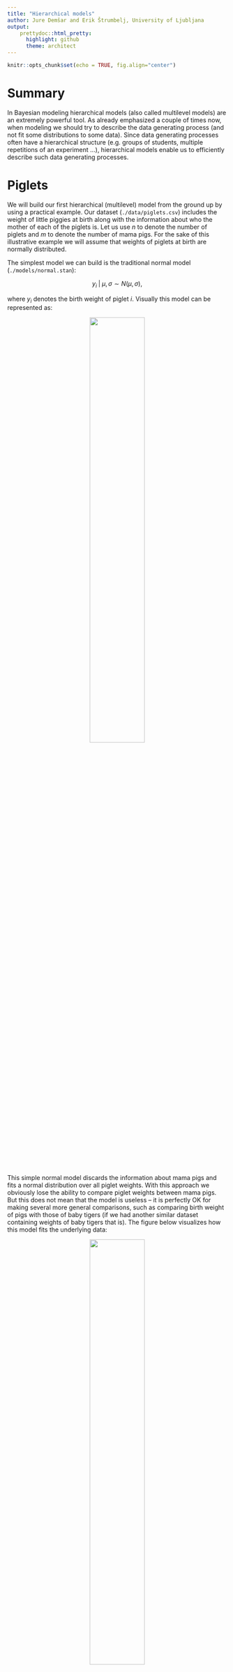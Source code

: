 ```yaml
---
title: "Hierarchical models"
author: Jure Demšar and Erik Štrumbelj, University of Ljubljana
output:
    prettydoc::html_pretty:
      highlight: github
      theme: architect
---
```


```r
knitr::opts_chunk$set(echo = TRUE, fig.align="center")
```

# Summary

In Bayesian modeling hierarchical models (also called multilevel models) are an extremely powerful tool. As already emphasized a couple of times now, when modeling we should try to describe the data generating process (and not fit some distributions to some data). Since data generating processes often have a hierarchical structure (e.g. groups of students, multiple repetitions of an experiment ...), hierarchical models enable us to efficiently describe such data generating processes.

# Piglets

We will build our first hierarchical (multilevel) model from the ground up by using a practical example. Our dataset (`./data/piglets.csv`) includes the weight of little piggies at birth along with the information about who the mother of each of the piglets is. Let us use $n$ to denote the number of piglets and $m$ to denote the number of mama pigs. For the sake of this illustrative example we will assume that weights of piglets at birth are normally distributed.

The simplest model we can build is the traditional normal model (`./models/normal.stan`):

$$y_i \; | \; \mu, \sigma \sim N(\mu, \sigma),$$

where $y_i$ denotes the birth weight of piglet $i$. Visually this model can be represented as:

<center>
![](./figs/normal.png){width=50%}
</center>

This simple normal model discards the information about mama pigs and fits a normal distribution over all piglet weights. With this approach we obviously lose the ability to compare piglet weights between mama pigs. But this does not mean that the model is useless -- it is perfectly OK for making several more general comparisons, such as comparing birth weight of pigs with those of baby tigers (if we had another similar dataset containing weights of baby tigers that is). The figure below visualizes how this model fits the underlying data:

<center>
![](./figs/normal_fit.png){width=50%}
</center>

If our goal is not to perform general comparisons but the comparison of piglet birth weights between different mama pigs, then we need a different model. We can simply model the mean of each mama pig (subject) separately:

$$y_{s,i} \; | \; \mu_s, \sigma \sim N(\mu_s, \sigma),$$

where $y_{s,i}$ represents the weight of piglet $i$ that was born to mama pig $s$, meaning that $\mu_s$ is the mean parameter for subject (mama pig) $s$. Note here, that we are assuming equal variance (or standard deviation) in weights between all subjects, if we assumed that each subject has its own variance then we could just use the traditional normal model multiple times, once for each mama pig. Below is a visual representation of this model:

![](./figs/normal_s.png)

Above model acknowledges the fact that each piglet has its own mother, but we discard the fact that they are all piglets. As a result we are now able to make comparisons between subjects (between piglets belonging to different mama pigs) but lose the capability of more general (group level) comparisons (e.g. inter-species). The figure below visualizes how this model fits the underlying for each mama pig (subject) separately:

![](./figs/subject_fit.png)

Based on this figure, one could argue that the assumption that the variance between subjects is the same is not correct. This is a valid case, since we can see that because of this constraint our model does not fit the underlying data well in some cases (e.g. mama pig #3 or #6). So, a possible model upgrade would be to also model variances on the subject level. We decided not to do that because we were interested mainly in mean weights and wanted to keep the model as simple as possible for the purpose of this illustration. Furthermore, our dataset is quite small, for getting good variance estimates we usually need more data than we have in this case.

In Bayesian statistics we can easily have the best of both worlds through hierarchical modeling. Actually, one could easily argue that in our case such a model is the only reasonable approach since we have a very clear hierarchical structure in our data generating process. By linking subject means in a hierarchical fashion, our model becomes:

$$y_{s,i} \; | \; \mu_s, \sigma \sim N(\mu_s, \sigma),$$

$$\mu_s \; | \; \mu_\mu, \sigma_\mu \sim N(\mu_\mu, \sigma_\mu).$$

So, to get a hierarchical model we simply inject the information about the hierarchical structure of our data generating process into the model by linking all group level means ($\mu_s$) together using another distribution. In our case we are linking subject level means together with a normal distribution, this top level (group level) normal distribution is defined with parameters $\mu_\mu$ and $\sigma_\mu$. As a result $\mu_\mu$ now defines the mean birth weight of all piglets, while $\mu_s$ is the mean birth weight of piglets belonging to a particular mama pig. Here, $\mu_\mu$ serves a similar function as $\mu$ in the traditional normal model -- the mean parameter for birth weight of all piglets. It is important to note here that the same does not hold for $\sigma_\mu$. $\sigma_\mu$ depicts the standard deviation of subject means ($\mu_s$) and not the standard deviation between birth weights of all piglets like in the traditional normal model. This hierarchical structure can be nicely seen on the model's visualization:

![](./figs/normal_h.png)

To summarize, we now have both subject level parameters ($\mu_s$, $\sigma$) to work with, as well as a group level parameter for mean piglet weight ($\mu_\mu$) along with its standard deviation ($\sigma_\mu$). The figure below visualizes how this model fits the underlying data at the subject level.

![](./figs/hierarchical_fit.png)

The figure is very similar to the one made by the previous model (the non-hierarchical model with multiple means). There are a couple of subtle but important differences between the two figures. This differences are even more prominent on the visualization below, which compares means and 90% HDI between both models and our sample means.

![](./figs/means_subject.png)

The most important thing to notice is the fact that mean estimates for subjects in the case of the hierarchical model are closer to the population mean (the gray horizontal line) than the mean estimates for subjects from the non-hierarchical model. This phenomenon is called Bayesian shrinkage and is a desired effect in hierarchical models (if we do not want this, then we do not use a hierarchical model). Bayesian shrinkage is the result of model's information pooling or sharing, in hierarchical modeling information about one subject influences inferences for all other subjects. This way subjects with very little data are empowered by all other subjects. This effect will be more prominent in outliers, if one subject sticks out from the rest then our model will be correctly skeptical about its data and will nudge the inferences about it towards other subjects. Indeed, in our case you see it best with mama pigs #3 and #7, these are the two mamas that gave birth to the fattest and the slimmest piglets, and with those two the difference in parameter estimates between the non-hierarchical and the hierarchical normal models is the most prominent. If you remember, we already saw how Bayesian shrinkage is useful -- we used hierarchical priors for regularization of beta coefficients in GLMs. As you can see, Bayesian regularization in GLMs is actually hierarchical modeling! In Bayesian regularization, we link beta coefficients together with a normal (in L2, ridge regularization) or with a Laplace/double exponential (in L1, lasso regularization) hyperprior.

Another thing you can see on the image above is that the subject level uncertainty in the case of a hierarchical normal model is lower than in the case of a non-hierarchical normal model. The reason behind this is the same, more information means less uncertainty -- in the hierarchical normal model we are using information from other subjects, while in the non-hierarchical normal model we are not doing so.

There are some key differences when comparing models on the group level as well. First, the uncertainty is higher in the case of our hierarchical model. In the hierarchical model we have two sources of uncertainty -- we have uncertainty in the subject level means along with uncertainty in the the group level mean (mean of group level means). Even though information is pooled between subjects the overall uncertainty is still higher than in the case of a simple normal model. There we are using all data to estimate a single mean parameter. You can also see that because of the hierarchical structure the estimate for the group level mean is slightly different between two models.

<center>
![](./figs/means_group.png)
</center>

# The adaptation level experiment

In the previous example we used a normal distribution to establish a hierarchical structure between groups of normally distributed data. But this does not have to be the case, the building blocks of any hierarchical model do not have to be normally distributed nor do we have to use a normal distribution to link these pieces together. In the following example we will build a hierarchical model based on simple linear regression models.

In this example we will analyze data from an adaptation level experiment. In it participants had to assess weights of the objects placed in their hands by using a verbal scale: very very light, very light, light, medium light, medium, medium heavy, heavy, very heavy and very very heavy. The task was to assess the weight of an object that was placed on the palm of their hand. To standardize the procedure the participants had to place the elbow on the desk, extend the palm and assess the weight of the object after it was placed on their palm by slight up and down movements of their arm. During the experiment participants were blinded by using non-transparent fabric. In total there were 15 objects of the same shape and size but different mass (photo film canisters filled with metallic balls). Objects were grouped into three sets:
  
* light set: 45 g, 55 g, 65 g, 75 g, 85 g (weights 1 to 5),
* medium set: 95 g, 105 g, 115 g, 125 g, 135 g (weights 6 to 10),
* heavy set: 145 g, 155 g, 165 g, 175 g, 185 g (weights 11 to 15).

The experimenter sequentially placed weights in the palm of the participant and recorded the trial index, the weight of the object and participant's response. The participants were divided into two groups. In group 1, the participants first assessed the weights of the light set in ten rounds within which all five weights were weighted in a random order. After completing the 10 rounds with the light set, the experimenter switched to the medium set, without any announcement or break. The participant then weighted the medium set across another 10 rounds of weighting the five weights in a random order within each round. In group 2, the overall procedure was the same, the only difference being that they started with the 10 rounds of the heavy set and then performed another 10 rounds of weighting of the medium set. Importantly, the weights within each set were given in random order and the experimenter switched between sets seamlessly without any break or other indication to the participant.

We will use the a hierarchical linear model (`./models/hierarchical_linear.stan`) to show that the two groups provide different assessment of the weights in the second part of the experiment even though both groups are responding to weights from the same (medium) set. The difference is very pronounced at first but then fades away with subsequent assessments of medium weights. This is congruent with the hypothesis that each group formed a different adaptation level during the initial phase of the task, the formed adaptation level then determined the perceptual experience of the same set of weights at the beginning of the second part of the task. In the formal definition and in the figure below, $y_{s,i}$ denotes the response of subject $s$ for round $i$:

$$y_{s,i} \; | \; \alpha_s, \beta_s, \sigma_s, i \sim N(\alpha_s + \beta_s i, \sigma_s),$$

$$\alpha_s \; | \; \mu_\alpha, \sigma_\alpha \sim N(\mu_\alpha, \sigma_\alpha),$$

$$\beta_s \; | \; \mu_\beta, \sigma_\beta \sim N(\mu_\beta, \sigma_\beta),$$

$$\sigma_s \; | \; \mu_\sigma, \sigma_\sigma \sim N(\mu_\sigma, \sigma_\sigma).$$

![](./figs/linear.png)

We fit four separate models, one for each combination of group and part of the experiment. Traceplots and summary diagnostics look good so we can move on with our analysis (you can check yourself in `./code/hierarchical_linear.R`). Next, we can visually check the quality of our posterior fit. Figure below visualizes the fit for one combination out of four -- first group, second part of the experiment.

![](./figs/al_subjects.png)

Values of slope and intercept for the second part of our experiment suggest that our initial hypothesis about adaptation level is true. Subject's that weighted lighter object in the first part of the experiment find medium objects at the beginning of experiment's second part heavier than subjects that weighted heavier objects in the first part. In more technical terms, the intercept for the first group in the second part of the experiment is larger than the one for the second group. See the figure below for a visualization of this.

![](./figs/al_diff.png)

The fact that the slope for the first group is very likely to be negative (the whole 95\% HDI lies below 0) and positive for the second group (the whole 95\% HDI lies above 0) suggests that the adaptation level phenomenon fades away with time. This is visualized in the right panel of the figure below.

![](./figs/al_groups.png)

Based on the analysis above, the hypothesis that each group formed a different adaptation level during the initial phase of the task seems to be true. Group that switches from heavy to medium weights assesses weights as lighter than they really are while for the group that switches from light to medium the weights appear heavier. With time these adaptation levels fade away and assessments converge to similar estimates of weight.

# Recommended readings

* **Chapter 12 (Multilevel models)** in Mcelreath R. (2016). Statistical Rethinking: A Bayesian Course with Examples in R and Stan. CRC Press.

* **Chapter 19 (Metric Predicted Variables with One Nominal Predictor)** in Kruschke J. K. (2015). Doing Bayesian Data Analysis: A Tutorial with R, JAGS, and Stan (2nd edition). Academic Press.
